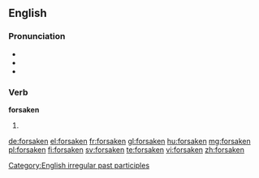 ==English==

===Pronunciation===
* {{IPA|/fɔɻˈseɪkən/}}
* {{audio|en-us-forsaken.ogg|Audio (US)}}
* {{rhymes|eɪkən}}

===Verb===
'''forsaken'''

# {{past participle of|forsake}}

[[Category:English irregular past participles]]

[[de:forsaken]]
[[el:forsaken]]
[[fr:forsaken]]
[[gl:forsaken]]
[[hu:forsaken]]
[[mg:forsaken]]
[[pl:forsaken]]
[[fi:forsaken]]
[[sv:forsaken]]
[[te:forsaken]]
[[vi:forsaken]]
[[zh:forsaken]]